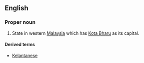 ==English==
{{wikipedia}}
===Proper noun===
{{en-proper noun}}

#State in western [[Malaysia]] which has [[Kota Bharu]] as its capital.

====Derived terms====
* [[Kelantanese]]